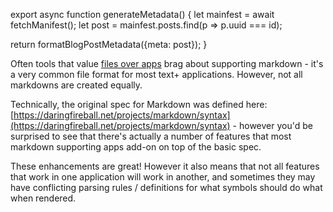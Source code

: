 

export async function generateMetadata() {
  let mainfest = await fetchManifest();
  let post = mainfest.posts.find(p => p.uuid === id);

  return formatBlogPostMetadata({meta: post});
}

<BlogPage id={id}>

Often tools that value [files over apps](https://stephango.com/file-over-app) brag about supporting markdown - it's a very common file format for most text+ applications. However, not all markdowns are created equally.

Technically, the original spec for Markdown was defined here: [https://daringfireball.net/projects/markdown/syntax](https://daringfireball.net/projects/markdown/syntax) - however you'd be surprised to see that there's actually a number of features that most markdown supporting apps add-on on top of the basic spec.

These enhancements are great! However it also means that not all features that work in one application will work in another, and sometimes they may have conflicting parsing rules / definitions for what symbols should do what when rendered.

</BlogPage>

